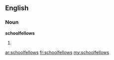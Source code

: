 ==English==

===Noun===
'''schoolfellows'''

# {{plural of|[[schoolfellow]]}}

[[ar:schoolfellows]]
[[fr:schoolfellows]]
[[my:schoolfellows]]